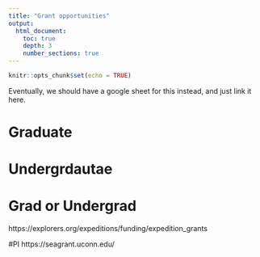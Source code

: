 ```yaml
---
title: "Grant opportunities"
output: 
  html_document:
    toc: true
    depth: 3
    number_sections: true
---
```


```r
knitr::opts_chunk$set(echo = TRUE)
```

Eventually, we should have a google sheet for this instead, and just link it here.

# Graduate 

# Undergrdautae 

# Grad or Undergrad
https://explorers.org/expeditions/funding/expedition_grants

#PI
https://seagrant.uconn.edu/
